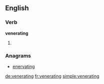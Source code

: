 ==English==

===Verb===
'''venerating'''

# {{present participle of|venerate}}

===Anagrams===
* [[enervating#English|enervating]]

[[de:venerating]]
[[fr:venerating]]
[[simple:venerating]]